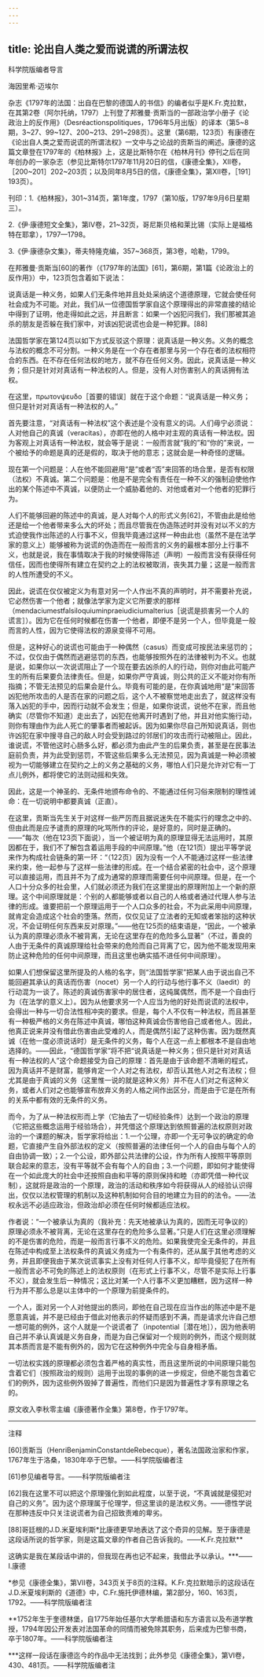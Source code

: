 ```yaml
---
---
---
```

title: 论出自人类之爱而说谎的所谓法权
---





科学院版编者导言


海因里希·迈埃尔

杂志《1797年的法国：出自在巴黎的德国人的书信》的编者似乎是K.Fr.克拉默，在其第2卷（阿尔托纳，1797）上刊登了邦雅曼·贡斯当的一部政治学小册子《论政治上的反作用》（Desréactionspolitiques，1796年5月出版）的译本（第5~8期，3~27、99~127、200~213、291~298页）。这里（第6期，123页）有康德在《论出自人类之爱而说谎的所谓法权》一文中与之论战的贡斯当的阐述。康德的这篇文章登在1797年的《柏林报》上，这是比斯特尔在《柏林月刊》停刊之后在同年创办的一家杂志（参见比斯特尔1797年11月20日的信，《康德全集》，Ⅻ卷，［200~201］202~203页；以及同年8月5日的信，《康德全集》，第Ⅻ卷，［191］193页）。

刊印：1.《柏林报》，301~314页，第1年度，1797（第10版，1797年9月6日星期三）。

2.《伊·康德短文全集》，第Ⅳ卷，21~32页，哥尼斯贝格和莱比锡（实际上是福格特在耶拿），1797—1798。

3.《伊·康德杂文集》，蒂夫特隆克编，357~368页，第3卷，哈勒，1799。

在邦雅曼·贡斯当[60]的著作（《1797年的法国》[61]，第6期，第1篇《论政治上的反作用》）中，123页包含着如下说法：

说真话是一种义务，如果人们无条件地并且处处采纳这个道德原理，它就会使任何社会成为不可能。对此，我们从一位德国哲学家自这个原理得出的非常直接的结论中得到了证明，他走得如此之远，并且断言：如果一个凶犯问我们，我们那被其追杀的朋友是否躲在我们家中，对该凶犯说谎也会是一种犯罪。[88]

法国哲学家在第124页以如下方式反驳这个原理：说真话是一种义务。义务的概念与法权的概念不可分割。一种义务是在一个存在者那里与另一个存在者的法权相符合的东西。在不存在任何法权的地方，就不存在任何义务。因此，说真话是一种义务；但只是针对对真话有一种法权的人。但是，没有人对伤害别人的真话拥有法权。

在这里，πρωτονψευδο［首要的错误］就在于这个命题：“说真话是一种义务；但只是针对对真话有一种法权的人。”

首先要注意，“对真话有一种法权”这个表述是个没有意义的词。人们毋宁必须说：人对他自己的真诚（veracitas），亦即在他的人格中对主观的真话有一种法权。因为客观上对真话有一种法权，就会等于是说：一般而言就“我的”和“你的”来说，一个被给予的命题是真的还是假的，取决于他的意志；这就会是一种奇怪的逻辑。

现在第一个问题是：人在他不能回避用“是”或者“否”来回答的场合里，是否有权限（法权）不真诚。第二个问题是：他是不是完全有责任在一种不义的强制迫使他作出的某个陈述中不真诚，以便防止一个威胁着他的、对他或者对一个他者的犯罪行为。

人们不能够回避的陈述中的真诚，是人对每个人的形式义务[62]，不管由此是给他还是给一个他者带来多么大的坏处；而且尽管我在伪造陈述时并没有对以不义的方式迫使我作出陈述的人行事不义，但我毕竟通过这样一种由此也（虽然不是在法学家的意义上）能够被称为说谎的伪造而在一般而言的义务的最根本部分上行事不义，也就是说，我在事情取决于我的时候使得陈述（声明）一般而言没有获得任何信任，因而也使得所有建立在契约之上的法权被取消，丧失其力量；这是一般而言的人性所遭受的不义。

因此，说谎在仅仅被定义为有意对另一个人作出不真的声明时，并不需要补充说，它必然伤害一个他者；就像法学家为定义它所要求的那样（mendaciumestfalsiloquiuminpraeiudiciumalterius［说谎是损害另一个人的谎言］）。因为它在任何时候都在伤害一个他者，即便不是另一个人，但毕竟是一般而言的人性，因为它使得法权的源泉变得不可用。

但是，这种好心的说谎也可能由于一种偶然（casus）而变成可按民法来惩罚的；不过，仅仅由于偶然而逃避惩罚的东西，也能够按照外在的法律被判为不义。也就是说，如果你以一次说谎阻止了一个现在要去凶杀的人的行动，则你对由此可能产生的所有后果要负法律责任。但是，如果你严守真诚，则公共的正义不能对你有所指摘；不管无法预见的后果会是什么。毕竟有可能的是，在你真诚地用“是”来回答凶犯他所攻击的人是否在家的问题之后，这个人不被察觉地走出去了，就这样没有落入凶犯的手中，因而行动就不会发生；但是，如果你说谎，说他不在家，而且他确实（尽管你不知道）走出去了，凶犯在他离开时遇到了他，并且对他实施行动，则你有理由作为此人死亡的肇事者而被起诉。因为如果你尽自己所知说真话，则也许凶犯在家中搜寻自己的敌人时会受到路过的邻居们的攻击而行动被阻止。因此，谁说谎，不管他这时心肠多么好，都必须为由此产生的后果负责，甚至是在民事法庭前负责，并为此受到惩罚，不管这些后果多么无法预见，因为真诚是一种必须被视为一切能够建立在契约之上的义务之基础的义务，哪怕人们只是允许对它有一丁点儿例外，都将使它的法则动摇和失效。

因此，这是一个神圣的、无条件地颁布命令的、不能通过任何习俗来限制的理性诫命：在一切说明中都要真诚（正直）。

在这里，贡斯当先生关于对这样一些严厉而且据说迷失在不能实行的理念之中的、但由此而是应予谴责的原理的叱骂所作的评论，是好意的，同时是正确的。——“每次（他在123页下面说），当一个被证明为真的原理显得无法运用时，其原因都在于，我们不了解包含着运用手段的中间原理。”他（在121页）提出平等学说来作为构成社会链条的第一环：“（122页）因为没有一个人不能通过这样一些法律来约束，他一起参与了这样一些法律的形成。在一个结合紧密的社会中，这个原理可以直接运用，而且并不为了成为通常的原理而需要任何中间原理。但是，在一个人口十分众多的社会里，人们就必须还为我们在这里提出的原理附加上一个新的原理。这个中间原理就是：个别的人都能够或者以自己的人格或者通过代理人参与法律的形成。谁要把前一个原理运用于一个人口众多的社会，不为此采用中间原理，就肯定会造成这个社会的堕落。然而，仅仅见证了立法者的无知或者笨拙的这种状况，不会证明任何东西来反对原理。”——他在125页的结束语是，“因此，一个被承认为真的原理必须永不被背离，无论在这里存在的危险多么显著”（不过，善良的人由于无条件的真诚原理给社会带来的危险而自己背离了它，因为他不能发现用来防止这种危险的任何中间原理，而且这里也确实插不进任何中间原理）。

如果人们想保留这里所提及的人格的名字，则“法国哲学家”把某人由于说出自己不能回避其承认的真话而伤害（nocet）另一个人的行动与他行事不义（laedit）的行动混为一谈了。陈述的真诚伤害家中的居住者，这纯属偶然，而不是一个自由行为（在法学的意义上）。因为从他要求另一个人应当为他的好处而说谎的法权中，会得出一种与一切合法性相冲突的要求。但是，每个人不仅有一种法权，而且甚至有一种极严格的义务在陈述中真诚，哪怕这种真诚会伤害他自己或者他人。因此，他真正说来并没有借此伤害由此受难的人，而是偶然引起了这种伤害。因为既然真诚（在他一度必须说话时）是无条件的义务，每个人在这一点上都根本不是自由地选择的。——因此，“德国哲学家”将不把“说真话是一种义务；但只是针对对真话有一种法权的人”这个命题接受为自己的原理：首先是由于该命题不清晰的程式，因为真话并不是财富，能够肯定一个人对之有法权，却否认其他人对之有法权；但尤其是由于真诚的义务（这里惟一说的就是这种义务）并不在人们对之有这种义务，或者人们对之也能够宣布放弃义务的人格之间作出区分，而是由于它是在所有的关系中都有效的无条件的义务。

而今，为了从一种法权形而上学（它抽去了一切经验条件）达到一个政治的原理（它把这些概念运用于经验场合），并凭借这个原理达到依照普遍的法权原则对政治的一个课题的解决，哲学家将给出：1.一个公理，亦即一个无可争议的确定的命题，它直接产生自外部法权的定义（按照普遍的法律任何一个人的自由与每个人的自由协调一致）；2.一个公设，即外部公共法律的公设，作为所有人按照平等原则联合起来的意志，没有平等就不会有每个人的自由；3.一个问题，即如何才能使得在一个如此庞大的社会中还按照自由和平等的原则保持和睦（亦即凭借一种代议制），这就将是政治的一个原理，政治的活动和秩序如今将获得从人的经验认识得出，仅仅以法权管理的机制以及这种机制如何合目的地建立为目的的法令。——法权永远不必适应政治，但政治却必须在任何时候都适应法权。

作者说：“一个被承认为真的（我补充：先天地被承认为真的，因而无可争议的）原理必须永不被背离，无论在这里存在的危险多么显著。”只是人们在这里必须理解的不是伤害的危险，而是一般而言行事不义的危险。如果我使完全无条件的，并且在陈述中构成至上法权条件的真诚义务成为一个有条件的，还从属于其他考虑的义务，并且即便我由于某次说谎事实上没有对任何人行事不义，却毕竟侵犯了在所有一般而言必不可免的陈述上的法权原则（在形式上行事不义，尽管不是实际上行事不义），就会发生后一种情况；这比对某一个人行事不义更加糟糕，因为这样一种行为并不那么总是以主体中的一个原理为前提条件的。

一个人，面对另一个人对他提出的质问，即他在自己现在应当作出的陈述中是不是愿意真诚，并不是已经由于借此对他表示的怀疑而感到不满，而是请求允许自己想一想可能的例外，这个人就是一个说谎者了（inpotential［潜在地］），因为他表明自己并不承认真诚是义务自身，而是为自己保留对一个规则的例外，而这个规则就其本质而言是不能有例外的，因为它在这种例外中完全与自身相矛盾。

一切法权实践的原理都必须包含着严格的真实性，而且这里所说的中间原理只能包含着它们（按照政治的规则）运用于出现的事例的进一步规定，但绝不能包含着它们的例外，因为这些例外毁掉了普遍性，而他们只是因为普遍性才享有原理之名的。

原文收入李秋零主编《康德著作全集》第8卷，作于1797年。



***



注释

[60]贡斯当（HenriBenjaminConstantdeRebecque），著名法国政治家和作家，1767年生于洛桑，1830年卒于巴黎。——科学院版编者注

[61]参见编者导言。——科学院版编者注

[62]我在这里不可以把这个原理强化到如此程度，以至于说，“不真诚就是侵犯对自己的义务”。因为这个原理属于伦理学，但这里谈的是法权义务。——德性学说在那种违反中只关注说谎者为自己招致责难的卑劣。

[88]哥廷根的J.D.米夏埃利斯*比康德更早地表达了这个奇异的见解。至于康德是这段话所说的哲学家，则是这篇文章的作者自己告诉我的。——K.Fr.克拉默**

这确实是我在某段话中讲的，但我现在再也记不起来，我借此予以承认。***——I.康德

*参见《康德全集》，第Ⅶ卷，343页关于8页的注释。K.Fr.克拉默暗示的这段话在J.D.米夏埃利斯的《道德》中，C.Fr.施托伊德林编，第2部分，160、163页，1792。——科学院版编者注

**1752年生于奎德林堡，自1775年始任基尔大学希腊语和东方语言以及布道学教授，1794年因公开发表对法国革命的同情而被免除其职务，后来成为巴黎书商，卒于1807年。——科学院版编者注

***这样一段话在康德迄今的作品中无法找到；此外参见《康德全集》，第Ⅵ卷，430、481页。——科学院版编者注